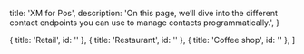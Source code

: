   title: 'XM for Pos',
  description:
    'On this page, we’ll dive into the different contact endpoints you can use to manage contacts programmatically.',
}

  { title: 'Retail', id: '' },
  { title: 'Restaurant', id: '' },
  { title: 'Coffee shop', id: '' },
]
